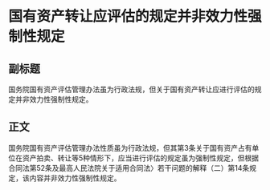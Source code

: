 # 国有资产转让应评估的规定并非效力性强制性规定
## 副标题
国务院国有资产评估管理办法虽为行政法规，但关于国有资产转让应进行评估的规定并非效力性强制性规定。
## 正文
国务院国有资产评估管理办法性质虽为行政法规，但其第3条关于国有资产占有单位在资产拍卖、转让等5种情形下，应当进行评估的规定虽为强制性规定，但根据合同法第52条及最高人民法院关于适用合同法〉若干问题的解释（二）第14条规定，该内容并非效力性强制性规定。